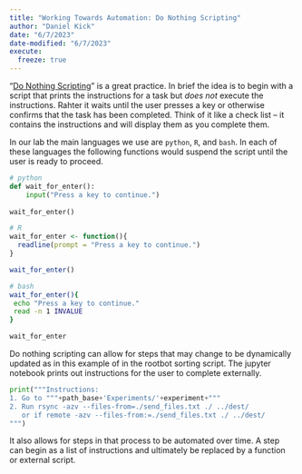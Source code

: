 ```yaml
---
title: "Working Towards Automation: Do Nothing Scripting"
author: "Daniel Kick"
date: "6/7/2023"
date-modified: "6/7/2023"
execute:
  freeze: true
---
```


"[Do Nothing Scripting](https://blog.danslimmon.com/2019/07/15/do-nothing-scripting-the-key-to-gradual-automation/)" is a great practice. In brief the idea is to begin with a script that prints the instructions for a task but *does not* execute the instructions. Rahter it waits until the user presses a key or otherwise confirms that the task has been completed. Think of it like a check list -- it contains the instructions and will display them as you complete them. 

In our lab the main languages we use are `python`, `R`, and `bash`. In each of these languages the following functions would suspend the script until the user is ready to proceed.


``` python
# python
def wait_for_enter():
    input("Press a key to continue.")
    
wait_for_enter()
```

``` r
# R
wait_for_enter <- function(){
  readline(prompt = "Press a key to continue.")
}

wait_for_enter()
```

``` bash
# bash
wait_for_enter(){
 echo "Press a key to continue."
 read -n 1 INVALUE
}

wait_for_enter
```

Do nothing scripting can allow for steps that may change to be dynamically updated as in this example of in the rootbot sorting script. The jupyter notebook prints out instructions for the user to complete externally.

``` python
print("""Instructions:
1. Go to """+path_base+'Experiments/'+experiment+"""
2. Run rsync -azv --files-from=./send_files.txt ./ ../dest/
   or if remote -azv --files-from:=./send_files.txt ./ ../dest/
""")
```

It also allows for steps in that process to be automated over time. A step can begin as a list of instructions and ultimately be replaced by a function or external script. 





